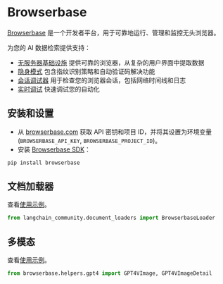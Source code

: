 # Browserbase

[Browserbase](https://browserbase.com) 是一个开发者平台，用于可靠地运行、管理和监控无头浏览器。

为您的 AI 数据检索提供支持：
- [无服务器基础设施](https://docs.browserbase.com/under-the-hood) 提供可靠的浏览器，从复杂的用户界面中提取数据
- [隐身模式](https://docs.browserbase.com/features/stealth-mode) 包含指纹识别策略和自动验证码解决功能
- [会话调试器](https://docs.browserbase.com/features/sessions) 用于检查您的浏览器会话，包括网络时间线和日志
- [实时调试](https://docs.browserbase.com/guides/session-debug-connection/browser-remote-control) 快速调试您的自动化

## 安装和设置

- 从 [browserbase.com](https://browserbase.com) 获取 API 密钥和项目 ID，并将其设置为环境变量 (`BROWSERBASE_API_KEY`, `BROWSERBASE_PROJECT_ID`)。
- 安装 [Browserbase SDK](http://github.com/browserbase/python-sdk)：

```python
pip install browserbase
```

## 文档加载器

查看[使用示例](/docs/integrations/document_loaders/browserbase)。

```python
from langchain_community.document_loaders import BrowserbaseLoader
```

## 多模态

查看[使用示例](/docs/integrations/document_loaders/browserbase)。

```python
from browserbase.helpers.gpt4 import GPT4VImage, GPT4VImageDetail
```
